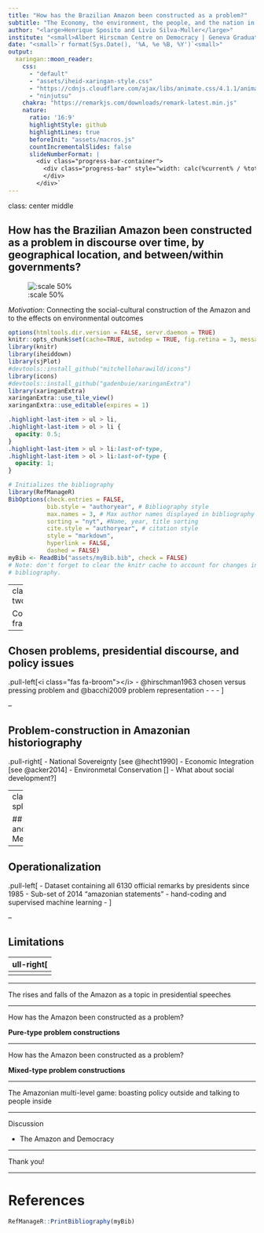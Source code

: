 ```yaml
---
title: "How has the Brazilian Amazon been constructed as a problem?"
subtitle: "The Economy, the environment, the people, and the nation in the presidential speeches since 1985"
author: "<large>Henrique Sposito and Livio Silva-Muller</large>"
institute: "<small>Albert Hirscman Centre on Democracy | Geneva Graduate Institute</small>"
date: "<small>`r format(Sys.Date(), '%A, %e %B, %Y')`<small>"
output:
  xaringan::moon_reader:
    css: 
      - "default"
      - "assets/iheid-xaringan-style.css"
      - "https://cdnjs.cloudflare.com/ajax/libs/animate.css/4.1.1/animate.min.css"
      - "ninjutsu"
    chakra: "https://remarkjs.com/downloads/remark-latest.min.js"
    nature:
      ratio: '16:9'
      highlightStyle: github
      highlightLines: true
      beforeInit: "assets/macros.js"
      countIncrementalSlides: false
      slideNumberFormat: |
        <div class="progress-bar-container">
          <div class="progress-bar" style="width: calc(%current% / %total% * 100%);">
          </div>
        </div>`
---
```

class: center middle

## How has the Brazilian Amazon been constructed as a problem in discourse over time, by geographical location, and between/within governments?

![:scale 50%](assets/Images/presid.jpeg)

*Motivation*: Connecting the social-cultural construction of the Amazon and to the effects on environmental outcomes

```r
options(htmltools.dir.version = FALSE, servr.daemon = TRUE)
knitr::opts_chunk$set(cache=TRUE, autodep = TRUE, fig.retina = 3, message = FALSE, warning = FALSE)
library(knitr)
library(iheiddown)
library(sjPlot)
#devtools::install_github("mitchelloharawild/icons")
library(icons)
#devtools::install_github("gadenbuie/xaringanExtra")
library(xaringanExtra)
xaringanExtra::use_tile_view()
xaringanExtra::use_editable(expires = 1)
```

```css
.highlight-last-item > ul > li, 
.highlight-last-item > ol > li {
  opacity: 0.5;
}
.highlight-last-item > ul > li:last-of-type,
.highlight-last-item > ol > li:last-of-type {
  opacity: 1;
}
```

```r
# Initializes the bibliography
library(RefManageR)
BibOptions(check.entries = FALSE,
           bib.style = "authoryear", # Bibliography style
           max.names = 3, # Max author names displayed in bibliography
           sorting = "nyt", #Name, year, title sorting
           cite.style = "authoryear", # citation style
           style = "markdown",
           hyperlink = FALSE,
           dashed = FALSE)
myBib <- ReadBib("assets/myBib.bib", check = FALSE)
# Note: don't forget to clear the knitr cache to account for changes in the
# bibliography.
```
---
class: split two

Conceptual framework

--

## Chosen problems, presidential discourse, and policy issues
.pull-left[<i class="fas fa-broom"></i>
  - @hirschman1963 chosen versus pressing problem and @bacchi2009 problem representation
  - 
  -
  -
]

--

## Problem-construction in Amazonian historiography
.pull-right[<i class="fas fa-list"></i>
  - National Sovereignty [see @hecht1990]
  - Economic Integration [see @acker2014]
  - Environmetal Conservation []
  - What about social development?
]

---
class: split two

## Data and Methods

--

## Operationalization

.pull-left[<i class="fas fa-list"></i>
  - Dataset containing all 6130 official remarks by presidents since 1985
  - Sub-set of 2014 “amazonian statements”
  - hand-coding and supervised machine learning
  - 
]

--

## Limitations

.pull-right[<i class="fas fa-list"></i>
  -
]

---

The rises and falls of the Amazon as a topic in presidential speeches

---

How has the Amazon been constructed as a problem?

**Pure-type problem constructions**

---

How has the Amazon been constructed as a problem?

**Mixed-type problem constructions**

---

The Amazonian multi-level game: boasting policy outside and talking to people inside

---

Discussion

- The Amazon and Democracy

---

Thank you!

---

# References

```r
RefManageR::PrintBibliography(myBib)
```
